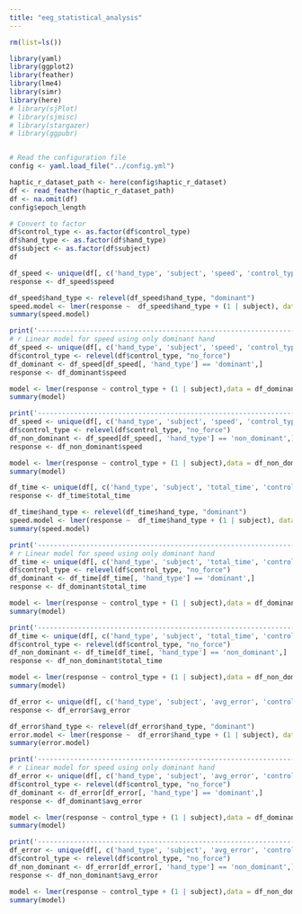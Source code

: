 ```yaml
---
title: "eeg_statistical_analysis"
---
```

```r
rm(list=ls())

library(yaml)
library(ggplot2)
library(feather)
library(lme4)
library(simr)
library(here)
# library(sjPlot)
# library(sjmisc)
# library(stargazer)
# library(ggpubr)


# Read the configuration file
config <- yaml.load_file("../config.yml")

haptic_r_dataset_path <- here(config$haptic_r_dataset)
df <- read_feather(haptic_r_dataset_path)
df <- na.omit(df)
config$epoch_length

# Convert to factor
df$control_type <- as.factor(df$control_type)
df$hand_type <- as.factor(df$hand_type)
df$subject <- as.factor(df$subject)
df
```
```r
df_speed <- unique(df[, c('hand_type', 'subject', 'speed', 'control_type')])
response <- df_speed$speed

df_speed$hand_type <- relevel(df_speed$hand_type, "dominant")
speed.model <- lmer(response ~  df_speed$hand_type + (1 | subject), data = df_speed)
summary(speed.model)

print('---------------------------------------------------------------------------')
# r Linear model for speed using only dominant hand
df_speed <- unique(df[, c('hand_type', 'subject', 'speed', 'control_type')])
df$control_type <- relevel(df$control_type, "no_force")
df_dominant <- df_speed[df_speed[, 'hand_type'] == 'dominant',]
response <- df_dominant$speed

model <- lmer(response ~ control_type + (1 | subject),data = df_dominant)
summary(model)

print('---------------------------------------------------------------------------')
df_speed <- unique(df[, c('hand_type', 'subject', 'speed', 'control_type')])
df$control_type <- relevel(df$control_type, "no_force")
df_non_dominant <- df_speed[df_speed[, 'hand_type'] == 'non_dominant',]
response <- df_non_dominant$speed

model <- lmer(response ~ control_type + (1 | subject),data = df_non_dominant)
summary(model)
```


```r
df_time <- unique(df[, c('hand_type', 'subject', 'total_time', 'control_type')])
response <- df_time$total_time

df_time$hand_type <- relevel(df_time$hand_type, "dominant")
speed.model <- lmer(response ~  df_time$hand_type + (1 | subject), data = df_time)
summary(speed.model)

print('---------------------------------------------------------------------------')
# r Linear model for speed using only dominant hand
df_time <- unique(df[, c('hand_type', 'subject', 'total_time', 'control_type')])
df$control_type <- relevel(df$control_type, "no_force")
df_dominant <- df_time[df_time[, 'hand_type'] == 'dominant',]
response <- df_dominant$total_time

model <- lmer(response ~ control_type + (1 | subject),data = df_dominant)
summary(model)

print('---------------------------------------------------------------------------')
df_time <- unique(df[, c('hand_type', 'subject', 'total_time', 'control_type')])
df$control_type <- relevel(df$control_type, "no_force")
df_non_dominant <- df_time[df_time[, 'hand_type'] == 'non_dominant',]
response <- df_non_dominant$total_time

model <- lmer(response ~ control_type + (1 | subject),data = df_non_dominant)
summary(model)
```

```r
df_error <- unique(df[, c('hand_type', 'subject', 'avg_error', 'control_type')])
response <- df_error$avg_error

df_error$hand_type <- relevel(df_error$hand_type, "dominant")
error.model <- lmer(response ~  df_error$hand_type + (1 | subject), data = df_error)
summary(error.model)

print('---------------------------------------------------------------------------')
# r Linear model for speed using only dominant hand
df_error <- unique(df[, c('hand_type', 'subject', 'avg_error', 'control_type')])
df$control_type <- relevel(df$control_type, "no_force")
df_dominant <- df_error[df_error[, 'hand_type'] == 'dominant',]
response <- df_dominant$avg_error

model <- lmer(response ~ control_type + (1 | subject),data = df_dominant)
summary(model)

print('---------------------------------------------------------------------------')
df_error <- unique(df[, c('hand_type', 'subject', 'avg_error', 'control_type')])
df$control_type <- relevel(df$control_type, "no_force")
df_non_dominant <- df_error[df_error[, 'hand_type'] == 'non_dominant',]
response <- df_non_dominant$avg_error

model <- lmer(response ~ control_type + (1 | subject),data = df_non_dominant)
summary(model)
```